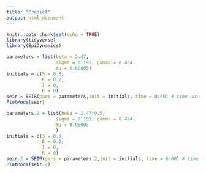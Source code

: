 ```yaml
---
title: "Predict"
output: html_document
---
```


```r
knitr::opts_chunk$set(echo = TRUE)
library(tidyverse)
library(EpiDynamics)
```

```r
parameters = list(beta = 2.47,
                  sigma = 0.192, gamma = 0.434,
                  mu = 0.00005)
initials = c(S = 0.8,
             E = 0.2,
             I = 0,
             R = 0)
seir = SEIR(pars = parameters,init = initials, time = 0:60) # time unit is day
PlotMods(seir)
```

```r
parameters.2 = list(beta = 2.47*0.5,
                  sigma = 0.192, gamma = 0.434,
                  mu = 0.00005
                  )
initials = c(S = 0.8,
             E = 0.2,
             I = 0,
             R = 0)
seir.2 = SEIR(pars = parameters.2,init = initials, time = 0:60) # time unit is day
PlotMods(seir.2)
```





